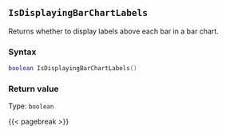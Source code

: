 ## `IsDisplayingBarChartLabels`

Returns whether to display labels above each bar in a bar chart.

### Syntax {-}

``` .lua
boolean IsDisplayingBarChartLabels()
```


### Return value {-}

Type: `boolean`


{{< pagebreak >}}